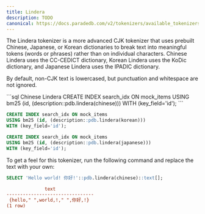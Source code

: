 ```yaml
---
title: Lindera
description: TODO
canonical: https://docs.paradedb.com/v2/tokenizers/available_tokenizers/lindera
---
```


The Lindera tokenizer is a more advanced CJK tokenizer that uses prebuilt Chinese, Japanese, or Korean dictionaries to break text into meaningful tokens (words or phrases) rather than on individual characters.
Chinese Lindera uses the CC-CEDICT dictionary, Korean Lindera uses the KoDic dictionary, and Japanese Lindera uses the IPADIC dictionary.

By default, non-CJK text is lowercased, but punctuation and whitespace are not ignored.

<CodeGroup>
```sql Chinese Lindera
CREATE INDEX search_idx ON mock_items
USING bm25 (id, (description::pdb.lindera(chinese)))
WITH (key_field='id');
```

```sql Korean Lindera
CREATE INDEX search_idx ON mock_items
USING bm25 (id, (description::pdb.lindera(korean)))
WITH (key_field='id');
```

```sql Japanese Lindera
CREATE INDEX search_idx ON mock_items
USING bm25 (id, (description::pdb.lindera(japanese)))
WITH (key_field='id');
```

</CodeGroup>

To get a feel for this tokenizer, run the following command and replace the text with your own:

```sql
SELECT 'Hello world! 你好!'::pdb.lindera(chinese)::text[];
```

```ini Expected Response
              text
--------------------------------
 {hello," ",world,!," ",你好,!}
(1 row)
```
